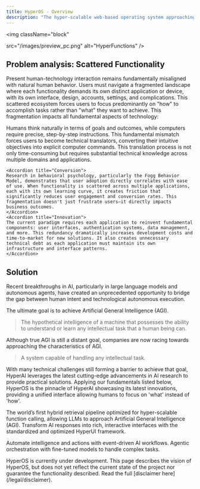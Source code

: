 ```yaml
---
title: HyperOS - Overview
description: "The hyper-scalable web-based operating system approaching Artificial General Intelligence (AGI), powered by HyperAI's ecosystem of solutions."
---
```


<img
  className="block"

  src="/images/preview_pc.png"
  alt="HyperFunctions"
/>

## Problem analysis: Scattered Functionality
Present human-technology interaction remains fundamentally misaligned with natural human behavior. Users must navigate a fragmented landscape where each functionality demands its own distinct application or device, with its own interface, design, accounts, settings, and complications. This scattered ecosystem forces users to focus predominantly on "how" to accomplish tasks rather than "what" they want to achieve. This fragmentation impacts all fundamental aspects of technology:

<AccordionGroup>
    <Accordion title="Productivity">
    Humans think naturally in terms of goals and outcomes, while computers require precise, step-by-step instructions. This fundamental mismatch forces users to become technical translators, converting their intuitive objectives into explicit computer commands. This translation process is not only time-consuming but requires substantial technical knowledge across multiple domains and applications.
    </Accordion>

    <Accordion title="Conversion">
    Research in behavioral psychology, particularly the Fogg Behavior Model, demonstrates that user adoption directly correlates with ease of use. When functionality is scattered across multiple applications, each with its own learning curve, it creates friction that significantly reduces user engagement and conversion rates. This fragmentation doesn't just frustrate users—it directly impacts business outcomes.
    </Accordion>
    <Accordion title="Innovation">
    The current paradigm requires each application to reinvent fundamental components: user interfaces, authentication systems, data management, and more. This redundancy dramatically increases development costs and time-to-market for new solutions. It also creates unnecessary technical debt as each application must maintain its own infrastructure and interface patterns.
    </Accordion>
</AccordionGroup>

## Solution
Recent breakthroughs in AI, particularly in large language models and autonomous agents, have created an unprecedented opportunity to bridge the gap between human intent and technological autonomous execution. 

The ultimate goal is to achieve Artificial General Intelligence (AGI). 

> The hypothetical intelligence of a machine that possesses the ability to understand or learn any intellectual task that a human being can.

Although true AGI is still a distant goal, companies are now racing towards approaching the characteristics of AGI.

> A system capable of handling any intellectual task.

With many technical challenges still forming a barrier to achieve that goal, HyperAI leverages the latest cutting-edge advancements in AI research to provide practical solutions. Applying our fundamentals listed below, HyperOS is the pinnacle of HyperAI showcasing its latest innovations, providing a unified interface allowing humans to focus on 'what' instead of 'how'.

<CardGroup>
  <Card title="HyperFunctions" icon="bolt-lightning" href="/solutions/hyperfunctions">
  The world’s first hybrid retrieval pipeline optimized for hyper-scalable function calling, allowing LLMs to approach Artificial General Intelligence (AGI).
  </Card>
  <Card title="HyperUI" icon="sketch" href="/solutions/hyper-ui">
  Transform AI responses into rich, interactive interfaces with the standardized and optimized HyperUI framework.
  </Card>
  <Card title="HyperFlow" icon="arrow-progress" href="/solutions/hyperflow">

  Automate intelligence and actions with event-driven AI workflows.
  </Card>
  <Card title="HyperSwarm" icon="chart-network" href="/solutions/hyperswarm">
  Agentic orchestration with fine-tuned models to handle complex tasks.
  </Card>
</CardGroup>

<Warning>
HyperOS is currently under development. This page describes the vision of HyperOS, but does not yet reflect the current state of the project nor guarantee the functionality described. Read the full [disclaimer here](/legal/disclaimer).
</Warning>
